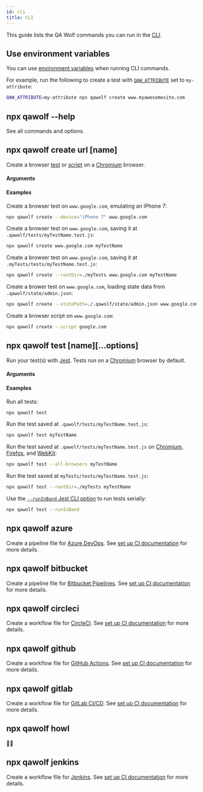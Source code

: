 ```yaml
---
id: cli
title: CLI
---
```



This guide lists the QA Wolf commands you can run in the [CLI](../install#understand-the-command-line).

## Use environment variables

You can use [environment variables](environment_variables) when running CLI commands.

For example, run the following to create a test with [`QAW_ATTRIBUTE`](environment_variables#qaw_attribute) set to `my-attribute`:

```bash
QAW_ATTRIBUTE=my-attribute npx qawolf create www.myawesomesite.com
```

## npx qawolf --help

See all commands and options.

## npx qawolf create url [name]

Create a browser [test](../create_a_test) or [script](../create_a_script) on a [Chromium](https://www.chromium.org/Home) browser.

#### Arguments

<ArgumentCreate />

#### Examples

Create a browser test on `www.google.com`, emulating an iPhone 7:

```bash
npx qawolf create --device="iPhone 7" www.google.com
```

Create a browser test on `www.google.com`, saving it at `.qawolf/tests/myTestName.test.js`:

```bash
npx qawolf create www.google.com myTestName
```

Create a browser test on `www.google.com`, saving it at `.myTests/tests/myTestName.test.js`:

```bash
npx qawolf create --rootDir=./myTests www.google.com myTestName
```

Create a brower test on `www.google.com`, loading state data from `.qawolf/state/admin.json`:

```bash
npx qawolf create --statePath=./.qawolf/state/admin.json www.google.com
```

Create a browser script on `www.google.com`:

```bash
npx qawolf create --script google.com
```

## npx qawolf test [name][...options]

Run your test(s) with [Jest](https://jestjs.io/). Tests run on a [Chromium](https://www.chromium.org/Home) browser by default.

#### Arguments

<ArgumentTest />

#### Examples

Run all tests:

```bash
npx qawolf test
```

Run the test saved at `.qawolf/tests/myTestName.test.js`:

```bash
npx qawolf test myTestName
```

Run the test saved at `.qawolf/tests/myTestName.test.js` on [Chromium](https://www.chromium.org/Home), [Firefox](https://www.mozilla.org/en-US/firefox/new), and [WebKit](https://webkit.org):

```bash
npx qawolf test --all-browsers myTestName
```

Run the test saved at `myTests/tests/myTestName.test.js`:

```bash
npx qawolf test --rootDir=./myTests myTestName
```

Use the [`--runInBand` Jest CLI option](https://jestjs.io/docs/en/cli#--runinband) to run tests serially:

```bash
npx qawolf test --runInBand
```

## npx qawolf azure

Create a pipeline file for [Azure DevOps](https://azure.microsoft.com/en-us/services/devops). See [set up CI documentation](../run_tests_in_ci#create-workflow-file) for more details.

## npx qawolf bitbucket

Create a pipeline file for [Bitbucket Pipelines](https://bitbucket.org/product/features/pipelines). See [set up CI documentation](../run_tests_in_ci#create-workflow-file) for more details.

## npx qawolf circleci

Create a workflow file for [CircleCI](https://circleci.com). See [set up CI documentation](../run_tests_in_ci#create-workflow-file) for more details.

## npx qawolf github

Create a workflow file for [GitHub Actions](https://github.com/features/actions). See [set up CI documentation](../run_tests_in_ci#create-workflow-file) for more details.

## npx qawolf gitlab

Create a workflow file for [GitLab CI/CD](https://docs.gitlab.com/ee/ci/README.html). See [set up CI documentation](../run_tests_in_ci#create-workflow-file) for more details.

## npx qawolf howl

🐺😉

## npx qawolf jenkins

Create a workflow file for [Jenkins](https://jenkins.io). See [set up CI documentation](../run_tests_in_ci#create-workflow-file) for more details.
